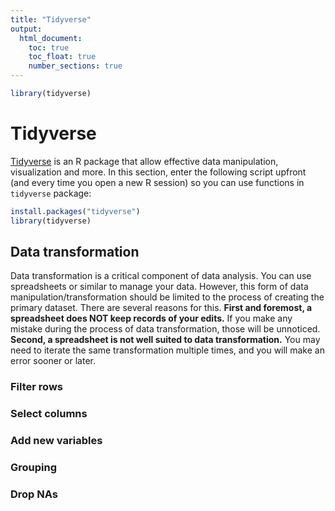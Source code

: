 ```yaml
---
title: "Tidyverse"
output:
  html_document:
    toc: true
    toc_float: true
    number_sections: true
---
```


```r

library(tidyverse)

```


# Tidyverse
[Tidyverse](https://www.tidyverse.org/packages/) is an R package that allow effective data manipulation, visualization and more. In this section, enter the following script upfront (and every time you open a new R session) so you can use functions in `tidyverse` package:

```r

install.packages("tidyverse")
library(tidyverse)

```


## Data transformation

Data transformation is a critical component of data analysis. You can use spreadsheets or similar to manage your data. However, this form of data manipulation/transformation should be limited to the process of creating the primary dataset. There are several reasons for this. **First and foremost, a spreadsheet does NOT keep records of your edits.** If you make any mistake during the process of data transformation, those will be unnoticed. **Second, a spreadsheet is not well suited to data transformation.** You may need to iterate the same transformation multiple times, and you will make an error sooner or later.

### Filter rows

### Select columns

### Add new variables

### Grouping

### Drop NAs

### 
